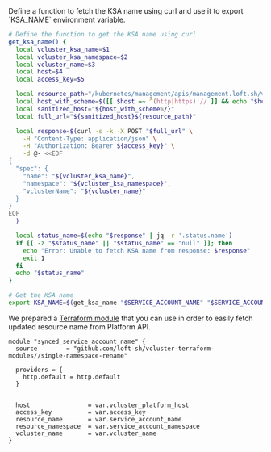 
<Tabs>
<TabItem value="bash">
Define a function to fetch the KSA name using curl and use it to export `KSA_NAME` environment variable.

```bash
# Define the function to get the KSA name using curl
get_ksa_name() {
  local vcluster_ksa_name=$1
  local vcluster_ksa_namespace=$2
  local vcluster_name=$3
  local host=$4
  local access_key=$5

  local resource_path="/kubernetes/management/apis/management.loft.sh/v1/translatevclusterresourcenames"
  local host_with_scheme=$([[ $host =~ ^(http|https):// ]] && echo "$host" || echo "https://$host")
  local sanitized_host="${host_with_scheme%/}"
  local full_url="${sanitized_host}${resource_path}"

  local response=$(curl -s -k -X POST "$full_url" \
    -H "Content-Type: application/json" \
    -H "Authorization: Bearer ${access_key}" \
    -d @- <<EOF
{
  "spec": {
    "name": "${vcluster_ksa_name}",
    "namespace": "${vcluster_ksa_namespace}",
    "vclusterName": "${vcluster_name}"
  }
}
EOF
  )

  local status_name=$(echo "$response" | jq -r '.status.name')
  if [[ -z "$status_name" || "$status_name" == "null" ]]; then
    echo "Error: Unable to fetch KSA name from response: $response"
    exit 1
  fi
  echo "$status_name"
}

# Get the KSA name
export KSA_NAME=$(get_ksa_name "$SERVICE_ACCOUNT_NAME" "$SERVICE_ACCOUNT_NAMESPACE" "$VCLUSTER_NAME" "$HOST" "$ACCESS_KEY")
```
</TabItem>
<TabItem value="Terraform">

We prepared a [Terraform module][single-namespace-rename-module] that you can use in order to easily fetch updated resource name from Platform API.

```hcl
module "synced_service_account_name" {
  source        = "github.com/loft-sh/vcluster-terraform-modules//single-namespace-rename"

  providers = {
    http.default = http.default
  }


  host                = var.vcluster_platform_host
  access_key          = var.access_key
  resource_name       = var.service_account_name
  resource_namespace  = var.service_account_namespace
  vcluster_name       = var.vcluster_name
}
```

</TabItem>
</Tabs>

[single-namespace-rename-module]: https://github.com/loft-sh/vcluster-terraform-modules/tree/main/single-namespace-rename
